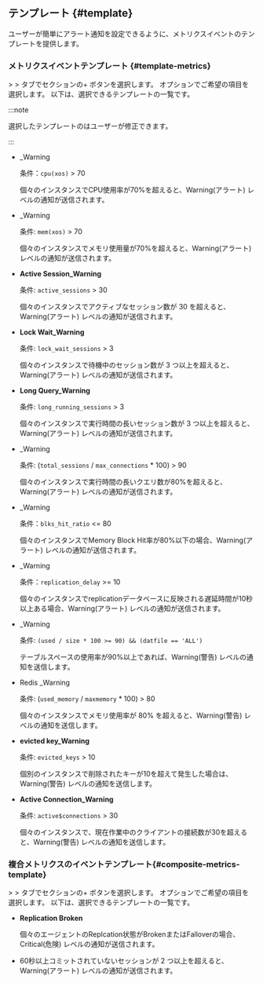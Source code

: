 ## テンプレート {#template}

ユーザーが簡単にアラート通知を設定できるように、メトリクスイベントのテンプレートを提供します。

### メトリクスイベントテンプレート {#template-metrics}

<Cmdname sid="event_statistic" className="uitext" /> &gt; <Cmdname sid="event_setting" className="uitext" /> &gt; <Cmdname sid="metrics" className="uitext" />タブで<Cmdname sid="metrics" className="uitext" />セクションの<span class="uitext">+</span> <Cmdname sid="add_notification" className="uitext" />ボタンを選択します。 <Cmdname sid="template" className="uitext" />オプションでご希望の項目を選択します。 以下は、選択できるテンプレートの一覧です。

:::note

選択したテンプレートの<Cmdname sid="metrics_event_rules" className="uitext" />はユーザーが修正できます。

:::

<Xclude product="redis">

- <Cmdname sid="cpu_usage" className="uitext" /><span class="uitext">_Warning</span>

  条件：`cpu(xos)` \> 70

  個々のインスタンスでCPU使用率が70%を超えると、<span class='slow'>Warning</span>(アラート) レベルの通知が送信されます。

- <Cmdname sid="memory_usage" className="uitext" /><span class="uitext">_Warning</span>

  条件: `mem(xos)` \> 70

  個々のインスタンスでメモリ使用量が70%を超えると、<span class='slow'>Warning</span>(アラート) レベルの通知が送信されます。

</Xclude>

<Xclude product="redis,mongodb">

- **Active Session_Warning**

  条件: `active_sessions` \> 30

  個々のインスタンスでアクティブなセッション数が 30 を超えると、<span class='slow'>Warning</span>(アラート) レベルの通知が送信されます。

- **Lock Wait_Warning**

  条件: `lock_wait_sessions` \> 3

  個々のインスタンスで待機中のセッション数が 3 つ以上を超えると、<span class='slow'>Warning</span>(アラート) レベルの通知が送信されます。

- **Long Query_Warning**

  条件: `long_running_sessions` \> 3

  個々のインスタンスで実行時間の長いセッション数が 3 つ以上を超えると、<span class='slow'>Warning</span>(アラート) レベルの通知が送信されます。

</Xclude>

<InDoc product="postgresql">

- <Cmdname sid="TTL07136" className="uitext" /><span class="uitext">_Warning</span>

  条件: (`total_sessions` / `max_connections` \* 100) \> 90

  個々のインスタンスで実行時間の長いクエリ数が80%を超えると、<span class='slow'>Warning</span>(アラート) レベルの通知が送信されます。

- <Cmdname sid="TTL07137" className="uitext" /><span class="uitext">_Warning</span>

  条件：`blks_hit_ratio` \<\= 80

  個々のインスタンスでMemory Block Hit率が80%以下の場合、<span class='slow'>Warning</span>(アラート) レベルの通知が送信されます。

- <Cmdname sid="TTL07138" className="uitext" /><span class="uitext">_Warning</span>

  条件：`replication_delay` \>\= 10

  個々のインスタンスでreplicationデータベースに反映される遅延時間が10秒以上ある場合、<span class='slow'>Warning</span>(アラート) レベルの通知が送信されます。

</InDoc>

<InDoc product="oracle,oracle-v1,oracle-pro">

- <Cmdname sid="TTL08553" className="uitext" /><span class="uitext">_Warning</span>

  条件: `(used / size * 100 >= 90) && (datfile == 'ALL')`

  テーブルスペースの使用率が90%以上であれば、<span class='slow'>Warning</span>(警告) レベルの通知を送信します。

</InDoc>

<InDoc product="redis">

- <span className="uitext">Redis</span> <Cmdname sid="memory_usage" className="uitext" /><span class="uitext">_Warning</span>

  条件: (`used_memory` \/ `maxmemory` \* 100) \> 80

  個々のインスタンスでメモリ使用率が 80% を超えると、<span class='slow'>Warning</span>(警告) レベルの通知を送信します。

- **evicted key_Warning**

  条件: `evicted_keys` \> 10

  個別のインスタンスで削除されたキーが10を超えて発生した場合は、<span class='slow'>Warning</span>(警告) レベルの通知を送信します。

</InDoc>

<InDoc product="mongodb">

- **Active Connection_Warning**

  条件: `active$connections` \> 30

  個々のインスタンスで、現在作業中のクライアントの接続数が30を超えると、<span class='slow'>Warning</span>(警告) レベルの通知を送信します。

</InDoc>

<InDoc product="postgresql">

### 複合メトリクスのイベントテンプレート{#composite-metrics-template}

<Cmdname sid="event_statistic" className="uitext" /> &gt; <Cmdname sid="event_setting" className="uitext" /> &gt; <Cmdname sid="metrics" className="uitext" />タブで<Cmdname sid="composite_metrics" className="uitext" />セクションの<span class="uitext">+</span> <Cmdname sid="add_notification" className="uitext" />ボタンを選択します。 <Cmdname sid="template" className="uitext" />オプションでご希望の項目を選択します。 以下は、選択できるテンプレートの一覧です。

- **Replication Broken**

  個々のエージェントのReplcation状態がBrokenまたはFalloverの場合、<span class='vslow'>Critical</span>(危険) レベルの通知が送信されます。

- <Cmdname sid="TTL07141" className="uitext" />

  60秒以上コミットされていないセッションが 2 つ以上を超えると、<span class='slow'>Warning</span>(アラート) レベルの通知が送信されます。

</InDoc>
